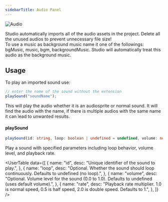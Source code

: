```yaml
---
sidebarTitle: Audio Panel
---
```



<SpecialHeader title="Audio Panel" />

<div className="relative z-0">
  <Image
    src="/studio-docs/advanced/audio.png"
    alt="Audio"
    width={1600}
    height={600}
    className="mt-6 rounded-xl overflow-hidden"
  />

  <Hoverbox
    title="1"
    body="Drag background music and uploadable sounds to this column."
    xPercent={35}
    yPercent={60}
  />

  <Hoverbox
    title="2"
    body="Drag audios to this column to use as audiosprite."
    xPercent={57}
    yPercent={60}
  />

  <Hoverbox
    title="3"
    body="Click to edit audiosprite bitrate and hz."
    xPercent={66.5}
    yPercent={60}
  />

  <Hoverbox
    title="4"
    body="Clear and regenerate audiosprite files. Useful when you face a problem with audios and studio can't fix it automatically."
    xPercent={71.5}
    yPercent={60}
  />

  <Hoverbox
    title="5"
    body="Change bitrate, higher bitrate means more quality and more size in kbs. This will generate a new version of the audio. Hit play button to listen the encoded version."
    xPercent={76.5}
    yPercent={27}
  />

  <Hoverbox
    title="6"
    body="Change hz, higher hz means more quality and more size in kbs. This will generate a new version of the audio. Hit play button to listen the encoded version."
    xPercent={76.5}
    yPercent={35}
  />

  <Hoverbox
    title="7"
    body="Id used in the data.js, you can name it anything you like as long as it doesn't conflict with another id in your data.js"
    xPercent={76.5}
    yPercent={53}
  />

  <Hoverbox
    title="8"
    body="Visible name in the data.js."
    xPercent={76.5}
    yPercent={60}
  />

  <Hoverbox
    title="9"
    body="This button will generate an item in data.js with the submitted ID and name. If an item with the same ID already exists, it will be overridden."
    xPercent={76.5}
    yPercent={66}
  />
</div>

<Callout type="warning">
<div className="-mt-4">
  Studio automatically imports all of the audio assets in the project. Delete
  all the unused audios to prevent unnecessary file size!
</div>
</Callout>

<Callout type="warning">
<div className="-mt-4">
  To use a music as background music name it one of the followings: bgMusic,
  music, bgm, backgroundMusic. Studio will automatically treat this audio as the
  background music.
</div>
</Callout>

## Usage

To play an imported sound use:

```js
// enter the name of the sound without the extension
playSound("soundName");
```

This will play the audio whether it is an audiosprite or normal sound. It will find the audio with the name, if there is multiple audios with the same name it can lead to unwanted results.

#### playSound

```ts
playSound(id: string, loop: boolean | undefined = undefined, volume: number | undefined = undefined, rate: number = 1): void
```

Play a sound with specified parameters including loop behavior, volume level, and playback rate.

<InnerHeader title="Parameters" />

<UserTable
  data={[
    {
      name: "id",
      desc: "Unique identifier of the sound to play.",
    },
    {
      name: "loop",
      desc: "Optional. Whether the sound should loop continuously. Defaults to undefined (no loop).",
    },
    {
      name: "volume",
      desc: "Optional. Volume level for the sound (0.0 to 1.0). Defaults to undefined (uses default volume).",
    },
    {
      name: "rate",
      desc: "Playback rate multiplier. 1.0 is normal speed, 0.5 is half speed, 2.0 is double speed. Defaults to 1.",
    },
  ]}
/>
